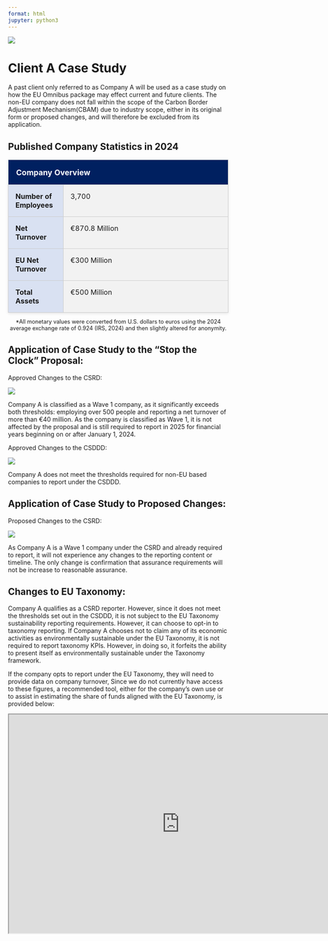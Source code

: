 ```yaml
---
format: html
jupyter: python3
---
```


![](ClientAppheader.png){fig-align="center"}

# Client A Case Study

A past client only referred to as Company A will be used as a case study on how the EU Omnibus package may effect current and future clients. The non-EU company does not fall within the scope of the Carbon Border Adjustment Mechanism(CBAM) due to industry scope, either in its original form or proposed changes, and will therefore be excluded from its application.

## Published Company Statistics in 2024

<style>
  .table {
    width: 100%;
    max-width: 900px;
    margin: 0 auto;
    border-collapse: collapse;
    background-color: white;
    box-shadow: 0 2px 6px rgba(0,0,0,0.1);
  }
  .table th, .table td {
    border: 1px solid #ccc;
    padding: 1em;
    vertical-align: top;
    text-align: left;
  }
  .table th {
    background-color: #002060;
    color: white;
    font-size: 1.1em;
  }
  .table td.title {
    background-color: #d9e1f2;
    font-weight: bold;
    width: 25%;
  }
  .table td.content {
    background-color: #f2f2f2;
  }
</style>

<table class="table">
  <thead>
    <tr>
      <th colspan="2">Company Overview</th>
    </tr>
  </thead>
  <tbody>
    <tr>
      <td class="title">Number of Employees</td>
      <td class="content">3,700</td>
    </tr>
    <tr>
      <td class="title">Net Turnover</td>
      <td class="content">€870.8 Million</td>
    </tr>
    <tr>
      <td class="title">EU Net Turnover</td>
      <td class="content">€300 Million</td>
    </tr>
    <tr>
      <td class="title">Total Assets</td>
      <td class="content">€500 Million</td>
    </tr>
  </tbody>
</table>

<p style="font-size: 0.9em; text-align: center; margin-top: 1em;">
  *All monetary values were converted from U.S. dollars to euros using the 2024 average exchange rate of 0.924 (IRS, 2024) and then slightly altered for anonymity.
</p>



## Application of Case Study to the “Stop the Clock” Proposal:
Approved Changes to the CSRD:

![](coACSRDapproved.png){fig-align="center"}


Company A is classified as a Wave 1 company, as it significantly exceeds both thresholds: employing over 500 people and reporting a net turnover of more than €40 million. As the company is classified as Wave 1, it is not affected by the proposal and is still required to report in 2025 for financial years beginning on or after January 1, 2024.

Approved Changes to the CSDDD:

![](coACSDDapproved.png){fig-align="center"}

Company A does not meet the thresholds required for non-EU based companies to report under the CSDDD.


## Application of Case Study to Proposed Changes:
Proposed Changes to the CSRD:

![](coACSRDprop.png){fig-align="center"}

As Company A is a Wave 1 company under the CSRD and already required to report, it will not experience any changes to the reporting content or timeline. The only change is confirmation that assurance requirements will not be increase to reasonable assurance.


## Changes to EU Taxonomy: 

Company A qualifies as a CSRD reporter. However, since it does not meet the thresholds set out in the CSDDD, it is not subject to the EU Taxonomy sustainability reporting requirements. However, it can choose to opt-in to taxonomy reporting. If Company A chooses not to claim any of its economic activities as environmentally sustainable under the EU Taxonomy, it is not required to report taxonomy KPIs. However, in doing so, it forfeits the ability to present itself as environmentally sustainable under the Taxonomy framework.

If the company opts to report under the EU Taxonomy, they will need to provide data on company turnover, Since we do not currently have access to these figures, a recommended tool, either for the company’s own use or to assist in estimating the share of funds aligned with the EU Taxonomy, is provided below:

```{=html}
      <iframe width="780" height="500" src="https://ec.europa.eu/sustainable-finance-taxonomy/wizard" title="EU Taxonomy Navigator"></iframe>
```




